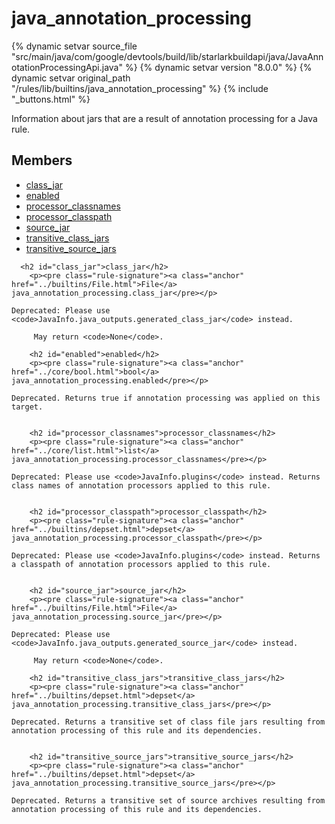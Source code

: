 <html devsite>
<head>
  <meta name="project_path" value="/_project.yaml">
  <meta name="book_path" value="/versions/8.0.0/_book.yaml">
</head>
<body>

<h1 class="page-title" id="modules.java_annotation_processing">java_annotation_processing</h1>

{% dynamic setvar source_file "src/main/java/com/google/devtools/build/lib/starlarkbuildapi/java/JavaAnnotationProcessingApi.java" %}
{% dynamic setvar version "8.0.0" %}
{% dynamic setvar original_path "/rules/lib/builtins/java_annotation_processing" %}
{% include "_buttons.html" %}
<!-- {% raw %} -->

Information about jars that are a result of annotation processing for a Java rule.

<h2>Members</h2>
<ul>
    <li>
    <a href="#class_jar">class_jar</a>
  </li>
      <li>
    <a href="#enabled">enabled</a>
  </li>
      <li>
    <a href="#processor_classnames">processor_classnames</a>
  </li>
      <li>
    <a href="#processor_classpath">processor_classpath</a>
  </li>
      <li>
    <a href="#source_jar">source_jar</a>
  </li>
      <li>
    <a href="#transitive_class_jars">transitive_class_jars</a>
  </li>
      <li>
    <a href="#transitive_source_jars">transitive_source_jars</a>
  </li>
  </ul>

      <h2 id="class_jar">class_jar</h2>
        <p><pre class="rule-signature"><a class="anchor" href="../builtins/File.html">File</a> java_annotation_processing.class_jar</pre></p>

    Deprecated: Please use <code>JavaInfo.java_outputs.generated_class_jar</code> instead.

         May return <code>None</code>.

        <h2 id="enabled">enabled</h2>
        <p><pre class="rule-signature"><a class="anchor" href="../core/bool.html">bool</a> java_annotation_processing.enabled</pre></p>

    Deprecated. Returns true if annotation processing was applied on this target.


        <h2 id="processor_classnames">processor_classnames</h2>
        <p><pre class="rule-signature"><a class="anchor" href="../core/list.html">list</a> java_annotation_processing.processor_classnames</pre></p>

    Deprecated: Please use <code>JavaInfo.plugins</code> instead. Returns class names of annotation processors applied to this rule.


        <h2 id="processor_classpath">processor_classpath</h2>
        <p><pre class="rule-signature"><a class="anchor" href="../builtins/depset.html">depset</a> java_annotation_processing.processor_classpath</pre></p>

    Deprecated: Please use <code>JavaInfo.plugins</code> instead. Returns a classpath of annotation processors applied to this rule.


        <h2 id="source_jar">source_jar</h2>
        <p><pre class="rule-signature"><a class="anchor" href="../builtins/File.html">File</a> java_annotation_processing.source_jar</pre></p>

    Deprecated: Please use <code>JavaInfo.java_outputs.generated_source_jar</code> instead.

         May return <code>None</code>.

        <h2 id="transitive_class_jars">transitive_class_jars</h2>
        <p><pre class="rule-signature"><a class="anchor" href="../builtins/depset.html">depset</a> java_annotation_processing.transitive_class_jars</pre></p>

    Deprecated. Returns a transitive set of class file jars resulting from annotation processing of this rule and its dependencies.


        <h2 id="transitive_source_jars">transitive_source_jars</h2>
        <p><pre class="rule-signature"><a class="anchor" href="../builtins/depset.html">depset</a> java_annotation_processing.transitive_source_jars</pre></p>

    Deprecated. Returns a transitive set of source archives resulting from annotation processing of this rule and its dependencies.



</body>
</html>

<!-- {% endraw %} -->
